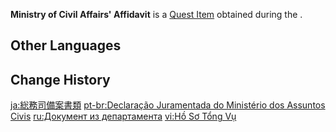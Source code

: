 {{Item Infobox
|id           = 100838
|image        = Book Ragged Notebook.png
|type         = Quest Items
|description  = The [[Ministry of Civil Affairs]]' filing documents, obtained from [[Mingxing Jewelry]].
|source1      = [[A Teapot to Call Home: Part I]]
}}
'''Ministry of Civil Affairs' Affidavit''' is a [[Quest Item]] obtained during the {{Quest|A Teapot to Call Home: Part I}}.

==Other Languages==
{{Other Languages
|default_hidden = 1
|en      = Ministry of Civil Affairs' Affidavit
|zhs     = 总务司备案文件
|zhs_rm  = Zǒngwùsī Bèi'àn Wénjiàn
|zht     = 總務司備案文件
|zht_rm  = Zǒngwùsī Bèi'àn Wénjiàn
|ja      = 総務司備案書類
|ja_rm   = Soumu-shi Bian Shorui
|ko      = 총무부 서류
|es      = Documento del Ministerio de Asuntos Civiles
|fr      = Documents du Bureau des affaires civiles
|ru      = Документ из департамента
|th      = สำเนาเอกสารของฝ่ายกิจการทั่วไป
|th_rm   = 
|vi      = Hồ Sơ Tổng Vụ
|de      = Dokument vom Rat für Allgemeine Angelegenheiten
|id      = Keterangan Tertulis dari Bagian Urusan Sipil
|pt      = Declaração Juramentada do Ministério dos Assuntos Civis
|tr      = Sivil İşler Bakanlığı Beyannamesi
|it      = Affidavit del Ministero degli Affari Civili
}}

==Change History==
{{Change History|1.5}}

[[ja:総務司備案書類]]
[[pt-br:Declaração Juramentada do Ministério dos Assuntos Civis]]
[[ru:Документ из департамента]]
[[vi:Hồ Sơ Tổng Vụ]]